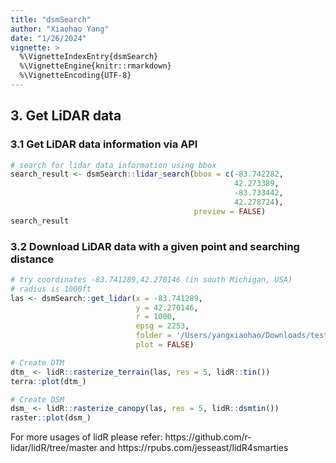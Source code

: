 ```yaml
---
title: "dsmSearch"
author: "Xiaohao Yang"
date: "1/26/2024"
vignette: >
  %\VignetteIndexEntry{dsmSearch}
  %\VignetteEngine{knitr::rmarkdown}
  %\VignetteEncoding{UTF-8}
---
```


## 3. Get LiDAR data

### 3.1 Get LiDAR data information via API 

```r
# search for lidar data information using bbox
search_result <- dsmSearch::lidar_search(bbox = c(-83.742282,
                                                  42.273389,
                                                  -83.733442,
                                                  42.278724), 
                                         preview = FALSE)
search_result
```

### 3.2 Download LiDAR data with a given point and searching distance

```r
# try coordinates -83.741289,42.270146 (in south Michigan, USA)
# radius is 1000ft
las <- dsmSearch::get_lidar(x = -83.741289,
                            y = 42.270146,
                            r = 1000,
                            epsg = 2253,
                            folder = '/Users/yangxiaohao/Downloads/testfunction',
                            plot = FALSE)
```

```r
# Create DTM
dtm_ <- lidR::rasterize_terrain(las, res = 5, lidR::tin())
terra::plot(dtm_)
```

```r
# Create DSM
dsm_ <- lidR::rasterize_canopy(las, res = 5, lidR::dsmtin())
raster::plot(dsm_)
```

For more usages of lidR please refer: https://github.com/r-lidar/lidR/tree/master and https://rpubs.com/jesseast/lidR4smarties
